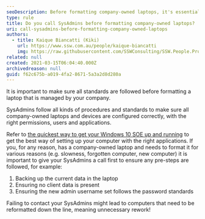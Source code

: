 ```yaml
---
seoDescription: Before formatting company-owned laptops, it's essential to consult with SysAdmins to ensure compliance with company standards and avoid unnecessary rework.
type: rule
title: Do you call SysAdmins before formatting company-owned laptops?
uri: call-sysadmins-before-formatting-company-owned-laptops
authors:
  - title: Kaique Biancatti (Kiki)
    url: https://www.ssw.com.au/people/kaique-biancatti
    img: https://raw.githubusercontent.com/SSWConsulting/SSW.People.Profiles/main/Kaique-Biancatti/Images/Kaique-Biancatti-Square.jpg
related: null
created: 2021-03-15T06:04:40.000Z
archivedreason: null
guid: f62c675b-a019-4fa2-8671-5a3a2d8d280a
---
```


It is important to make sure all standards are followed before formatting a laptop that is managed by your company.

SysAdmins follow all kinds of procedures and standards to make sure all company-owned laptops and devices are configured correctly, with the right permissions, users and applications.

Refer to [the quickest way to get your Windows 10 SOE up and running](/do-you-know-the-quickest-way-to-get-your-windows-10-soe-up-and-running) to get the best way of setting up your computer with the right applications.
If you, for any reason, has a company-owned laptop and needs to format it for various reasons (e.g. slowness, forgotten computer, new computer) it is important to give your SysAdmins a call first to ensure any pre-steps are followed, for example:

1. Backing up the current data in the laptop
2. Ensuring no client data is present
3. Ensuring the new admin username set follows the password standards

Failing to contact your SysAdmins might lead to computers that need to be reformatted down the line, meaning unnecessary rework!